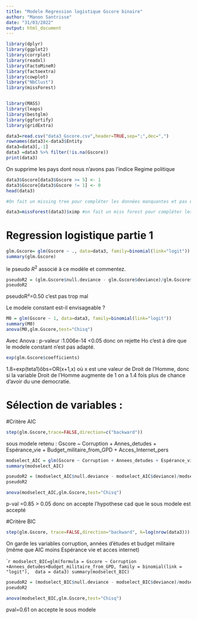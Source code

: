 ```yaml
---
title: "Modele Regression logistique Gscore binaire"
author: "Manon Santrisse"
date: "31/03/2022"
output: html_document
---
```



```r
library(dplyr)
library(ggplot2)
library(corrplot)
library(readxl)
library(FactoMineR)
library(factoextra)
library(cowplot)
library("NbClust")
library(missForest)


library(MASS)
library(leaps)
library(bestglm)
library(ggfortify)
library(gridExtra)
```



```r
data3=read.csv("data3_Gscore.csv",header=TRUE,sep=";",dec=",")
rownames(data3)<-data3$Entity
data3=data3[,-1]
data3 =data3 %>% filter(!is.na(Gscore))
print(data3)
```

On supprime les pays dont nous n'avons pas l'indice Regime politique
```r
data3$Gscore[data3$Gscore >= 5] <- 1
data3$Gscore[data3$Gscore != 1] <- 0
head(data3)
```

```r
#On fait un missing tree pour compléter les données manquantes et pas être embétés ensuite

data3=missForest(data3)$ximp #on fait un miss forest pour compléter les données manquantes et ne pas avoir de problèmes de NA dans la suite de l'analyse.
```





# Regression logistique partie 1

```r
glm.Gscore= glm(Gscore ~ ., data=data3, family=binomial(link="logit"))
summary(glm.Gscore)
```

le pseudo $R^2$ associé à ce modèle et commentez.

```r
pseudoR2 = (glm.Gscore$null.deviance - glm.Gscore$deviance)/glm.Gscore$null.deviance
pseudoR2
```

pseudoR²=0.50 c'est pas trop mal

Le modele constant est-il envisageable ?

```r
M0 = glm(Gscore ~ 1, data=data3, family=binomial(link="logit"))
summary(M0)
anova(M0,glm.Gscore,test="Chisq")
```
Avec Anova : p-valeur :1.006e-14 <0.05 donc on rejette Ho c'est à dire que le modele constant n'est pas adapté.


```r
exp(glm.Gscore$coefficients)
```
1.8=exp(teta1)ôbs=OR(x+1,x)
où x est une valeur de Droit de l'Homme, donc si la variable Droit de l'Homme augmente de 1 on a 1.4 fois plus de chance d'avoir du une democratie.



# Sélection de variables :
#Critère AIC
```r
step(glm.Gscore,trace=FALSE,direction=c("backward"))

```
sous modele retenu :
Gscore ~ Corruption + Annes_detudes + Espérance_vie + Budget_militaire_from_GPD + Acces_Internet_pers


```r
modselect_AIC = glm(Gscore ~ Corruption + Annees_detudes + Espérance_vie + Budget_militaire_from_GPD + Acces_Internet_pers, data=data3, family = binomial(link="logit"))
summary(modselect_AIC)
```

```r
pseudoR2 = (modselect_AIC$null.deviance - modselect_AIC$deviance)/modselect_AIC$null.deviance
pseudoR2
```

```r
anova(modselect_AIC,glm.Gscore,test="Chisq")
``` 
p-val =0.85 > 0.05 donc on accepte l'hypothese cad que le sous modele est accepté

#Critère BIC
```r
step(glm.Gscore, trace=FALSE,direction="backward", k=log(nrow(data3)))

```

On garde les variables corruption, années d'études et budget militaire (même que AIC moins Espérance vie et acces internet)

````r
modselect_BIC=glm(formula = Gscore ~ Corruption +Annees_detudes+Budget_militaire_from_GPD, family = binomial(link = "logit"),  data = data3)
summary(modselect_BIC)
```

```r
pseudoR2 = (modselect_BIC$null.deviance - modselect_BIC$deviance)/modselect_BIC$null.deviance
pseudoR2
```

```r
anova(modselect_BIC,glm.Gscore,test="Chisq")
```
pval=0.61 on accepte le sous modele
